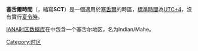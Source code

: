 {{Unreferenced|time=2020-11-17T19:45:08+00:00}}
{{Time zones of Africa}}

'''塞舌爾時間'''（{{lang-en|Seychelles Time}}，縮寫'''SCT'''）是一個適用於[[塞舌爾|塞舌爾]]的時區，[[標準時間|標準時間]]為[[UTC+4|UTC+4]]，沒有實行[[夏令時|夏令時]]。

[[时区信息数据库|IANA时区数据库]]在{{tsl|en|zone.tab}}中包含一个塞舌尔地区，名为Indian/Mahe。

[[Category:时区|Category:时区]]